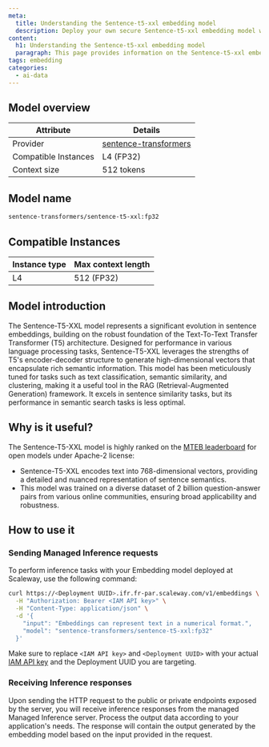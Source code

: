 ```yaml
---
meta:
  title: Understanding the Sentence-t5-xxl embedding model
  description: Deploy your own secure Sentence-t5-xxl embedding model with Scaleway Managed Inference. Privacy-focused, fully managed.
content:
  h1: Understanding the Sentence-t5-xxl embedding model
  paragraph: This page provides information on the Sentence-t5-xxl embedding model
tags: embedding
categories:
  - ai-data
---
```


## Model overview

| Attribute       | Details                            |
|-----------------|------------------------------------|
| Provider        | [sentence-transformers](https://www.sbert.net/)  |
| Compatible Instances | L4 (FP32)    |
| Context size | 512 tokens    |

## Model name

```bash
sentence-transformers/sentence-t5-xxl:fp32
```

## Compatible Instances

| Instance type  | Max context length |
| ------------- |-------------|
| L4      | 512 (FP32) | 

## Model introduction

The Sentence-T5-XXL model represents a significant evolution in sentence embeddings, building on the robust foundation of the Text-To-Text Transfer Transformer (T5) architecture. 
Designed for performance in various language processing tasks, Sentence-T5-XXL leverages the strengths of T5's encoder-decoder structure to generate high-dimensional vectors that encapsulate rich semantic information. 
This model has been meticulously tuned for tasks such as text classification, semantic similarity, and clustering, making it a useful tool in the RAG (Retrieval-Augmented Generation) framework. It excels in sentence similarity tasks, but its performance in semantic search tasks is less optimal.

## Why is it useful?

The Sentence-T5-XXL model is highly ranked on the [MTEB leaderboard](https://huggingface.co/spaces/mteb/leaderboard) for open models under Apache-2 license:

- Sentence-T5-XXL encodes text into 768-dimensional vectors, providing a detailed and nuanced representation of sentence semantics.
- This model was trained on a diverse dataset of 2 billion question-answer pairs from various online communities, ensuring broad applicability and robustness.

## How to use it

### Sending Managed Inference requests

To perform inference tasks with your Embedding model deployed at Scaleway, use the following command:

```bash
curl https://<Deployment UUID>.ifr.fr-par.scaleway.com/v1/embeddings \
  -H "Authorization: Bearer <IAM API key>" \
  -H "Content-Type: application/json" \
  -d '{
    "input": "Embeddings can represent text in a numerical format.",
    "model": "sentence-transformers/sentence-t5-xxl:fp32"
  }'
```

Make sure to replace `<IAM API key>` and `<Deployment UUID>` with your actual [IAM API key](/identity-and-access-management/iam/how-to/create-api-keys/) and the Deployment UUID you are targeting.

### Receiving Inference responses

Upon sending the HTTP request to the public or private endpoints exposed by the server, you will receive inference responses from the managed Managed Inference server. 
Process the output data according to your application's needs. The response will contain the output generated by the embedding model based on the input provided in the request.
